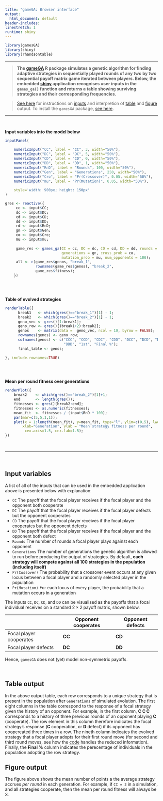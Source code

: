 ```yaml
---
title: "gameGA: Browser interface"
output:
  html_document: default
header-includes:
linestretch: 1
runtime: shiny
---
```


```r
library(gamesGA)
library(shiny)
library(rhandsontable)
```

********************************************************************************

> **The [gameGA](https://github.com/bradduthie/gamesGA) R package simulates a genetic algorithm for finding adaptive strategies in sequentially played rounds of any two by two sequential payoff matrix game iterated between players. Below, the embedded [shiny](https://shiny.rstudio.com/) application recognises user inputs in the `games_ga()` function and returns a table showing surviving strategies and their corresponding frequencies.**

> [See here](#help) for instructions on [inputs](#help) and interpretion of [table](#out) and [figure](#out2) output. To install the `gamesGA` package, [see here](https://github.com/bradduthie/gamesGA/blob/master/README.md).

********************************************************************************

<br>

**Input variables into the model below**

```r
inputPanel(
    
    numericInput("CC", label = "CC", 3, width="50%"),
    numericInput("DC", label = "DC", 5, width="50%"),
    numericInput("CD", label = "CD", 0, width="50%"),
    numericInput("DD", label = "DD", 1, width="50%"),
    numericInput("RnD", label = "Rounds", 100, width="50%"),
    numericInput("Gen", label = "Generations", 250, width="50%"),
    numericInput("Cro", label = "Pr(Crossover)", 0.05, width="50%"),
    numericInput("mu", label = "Pr(Mutation)", 0.05, width="50%"),    
    
    style='width: 900px; height: 150px'
)
```


```r
gres <- reactive({ 
     cc <- input$CC;
     dc <- input$DC;
     cd <- input$CD;
     dd <- input$DD;
     rd <- input$RnD;
     gn <- input$Gen;
     co <- input$Cro;
     mu <- input$mu;
 
     game_res <- games_ga(CC = cc, DC = dc, CD = cd, DD = dd, rounds = rd,
                          generations = gn, cross_prob = co, 
                          mutation_prob = mu, num_opponents = 100);     
     all <- c(game_res$genos, "break_1",
              rownames(game_res$genos), "break_2",
              game_res$fitness);
    })
```

<br><br>

**Table of evolved strategies**

```r
renderTable({
      break1   <- which(gres()=="break_1")[1] - 1;
      break2   <- which(gres()=="break_2")[1] - 1;
      geno_vec <- gres()[1:break1];
      geno_row <- gres()[(break1+2):break2];
      genos    <- matrix(data =  geno_vec, ncol = 10, byrow = FALSE);
      rownames(genos) <- geno_row;
      colnames(genos) <- c("CCC", "CCD", "CDC", "CDD", "DCC", "DCD", "DDC",
                           "DDD", "1st", "Final %");
      final_table <- genos;
     
}, include.rownames=TRUE)
```

<br><br>

**Mean per round fitness over generations**

```r
renderPlot({
    break2    <- which(gres()=="break_2")[1]+1;
    end       <- length(gres());
    fitnesses <- gres()[break2:end];
    fitnesses <- as.numeric(fitnesses);
    mean_fit  <- fitnesses / (input$RnD * 100);
    par(mar=c(5,5,1,1));
    plot(x = 1:length(mean_fit), y=mean_fit, type="l", ylim=c(0,5), lwd = 3,
        xlab="Generation", ylab = "Mean strategy fitness per round",
         cex.axis=1.5, cex.lab=1.5);
})
```

<br>

********************************************************************************

<br>

<a name="help">Input variables</a>
--------------------------------------------------------------------------------

A list of all of the inputs that can be used in the embedded application above is presented below with explanation:

 - `CC` The payoff that the focal player receives if the focal player and the opponent both cooperate
 - `DC` The payoff that the focal player receives if the focal player defects but the opponent cooperates
 - `CD` The payoff that the focal player receives if the focal player cooperates but the opponent defects
 - `DD` The payoff that the focal player receives if the focal player and the opponent both defect
 - `Rounds` The number of rounds a focal player plays against each opponent
 - `Generations` The number of generations the genetic algorithm is allowed to run before producing the output of strategies. By default, **each strategy will compete against all 100 strategies in the population (including itself)**
 - `Pr(Cossover)` The probability that a crossover event occurs at any given locus between a focal player and a randomly selected player in the population
 - `Pr(Mutation)` For each locus of every player, the probability that a mutation occurs in a generation
 
 The inputs `CC`, `DC`, `CD`, and `DD` can be visualised as the payoffs that a focal individual receives on a standard $2 \times 2$ payoff matrix, shown below.

|                         | Opponent cooperates | Opponent defects |
|-------------------------|---------------------|------------------|
| Focal player cooperates |   **CC**            |  **CD**          |
| Focal player defects    |   **DC**            |  **DD**          |

Hence, `gamesGA` does not (yet) model non-symmetric payoffs.

<br>

<a name="out">Table output</a>
--------------------------------------------------------------------------------

In the above output table, each row corresponds to a unique strategy that is present in the population after `Generations` of simulated evolution. The first eight columns in the table correspond to the response of a focal strategy given the history of an opponent. For example, in the first column, **C C C** corresponds to a history of three previous rounds of an opponent playing **C** (cooperate). The row element in this column therefore indicates the focal strategy's response (**C** cooperation, or **D** defect) if its opponent has coopereated three times in a row. The nineth column indicates the evolved strategy that a focal player adopts for their first round move (for second and third round moves, see how the [code](https://github.com/bradduthie/gamesGA/blob/master/src/fitness.c) handles the reduced information). Finally, the **Final %** column indicates the perecentage of individuals in the population adopting the row strategy.

<a name="out2">Figure output</a>
--------------------------------------------------------------------------------

The figure above shows the mean number of points a the average strategy accrues *per round* in each generation. For example, if `CC = 3` in a simulation, and all strategies cooperate, then the mean per round fitness will always be 3.



